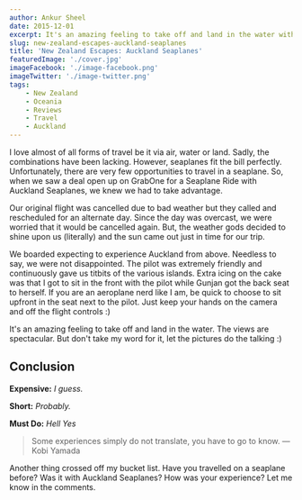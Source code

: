 ```yaml
---
author: Ankur Sheel
date: 2015-12-01
excerpt: It's an amazing feeling to take off and land in the water with Auckland Seaplanes. We boarded expecting to experience Auckland from above. We were not disappointed.
slug: new-zealand-escapes-auckland-seaplanes
title: 'New Zealand Escapes: Auckland Seaplanes'
featuredImage: './cover.jpg'
imageFacebook: './image-facebook.png'
imageTwitter: './image-twitter.png'
tags:
    - New Zealand
    - Oceania
    - Reviews
    - Travel
    - Auckland
---
```



I love almost of all forms of travel be it via air, water or land. Sadly, the combinations have been lacking. However, seaplanes fit the bill perfectly. Unfortunately, there are very few opportunities to travel in a seaplane. So, when we saw a deal open up on GrabOne for a Seaplane Ride with Auckland Seaplanes, we knew we had to take advantage.

<ImageGallery relativeDirectory={props.path} subDirectory="gallery1" />

Our original flight was cancelled due to bad weather but they called and rescheduled for an alternate day. Since the day was overcast, we were worried that it would be cancelled again. But, the weather gods decided to shine upon us (literally) and the sun came out just in time for our trip.

<ImageGallery relativeDirectory={props.path} subDirectory="gallery2" />

We boarded expecting to experience Auckland from above. Needless to say, we were not disappointed. The pilot was extremely friendly and continuously gave us titbits of the various islands. Extra icing on the cake was that I got to sit in the front with the pilot while Gunjan got the back seat to herself. If you are an aeroplane nerd like I am, be quick to choose to sit upfront in the seat next to the pilot. Just keep your hands on the camera and off the flight controls :)

<ImageGallery relativeDirectory={props.path} subDirectory="gallery3" />

It's an amazing feeling to take off and land in the water. The views are spectacular. But don't take my word for it, let the pictures do the talking :)

<ImageGallery relativeDirectory={props.path} subDirectory="gallery4" />

## Conclusion

**Expensive:** _I guess._

**Short:** _Probably._

**Must Do:** _Hell Yes_

> Some experiences simply do not translate, you have to go to know. ― Kobi Yamada

Another thing crossed off my bucket list.
Have you travelled on a seaplane before? Was it with Auckland Seaplanes? How was your experience? Let me know in the comments.
